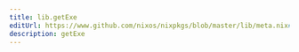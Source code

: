 ```yaml
---
title: lib.getExe
editUrl: https://www.github.com/nixos/nixpkgs/blob/master/lib/meta.nix#L145C12
description: getExe
---
```




<LinkCard
    title="Contribute Now!"
    description="API Documentation is done in our source code"
    href="https://www.github.com/nixos/nixpkgs/blob/master/lib/meta.nix#L145C12"
/>

